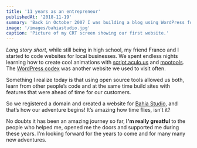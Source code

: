 ```yaml
---
title: '11 years as an entrepreneur'
publishedAt: '2018-11-19'
summary: 'Back in October 2007 I was building a blog using WordPress for what it would be my first company.'
image: '/images/bahiastudio.jpg'
caption: 'Picture of my CRT screen showing our first website.'
---
```


_Long story short_, while still being in high school, my friend Franco and I started to code websites for local businesses. We spent endless nights learning how to create cool animations with [script.aculo.us](https://script.aculo.us/) and [mootools](https://mootools.net/). The [WordPress codex](https://codex.wordpress.org/) was another website we used to visit often.

Something I realize today is that using open source tools allowed us both, learn from other people’s code and at the same time build sites with features that were ahead of time for our customers.

So we registered a domain and created a website for [Bahia Studio](https://web.archive.org/web/20071114114424/http://www.bahiastudio.com.ar:80/), and that’s how our adventure begins! It’s amazing how time flies, isn’t it?

No doubts it has been an amazing journey so far, **I'm really greatful** to the people who helped me, opened me the doors and supported me during these years.
I'm looking forward for the years to come and for many many new adventures.